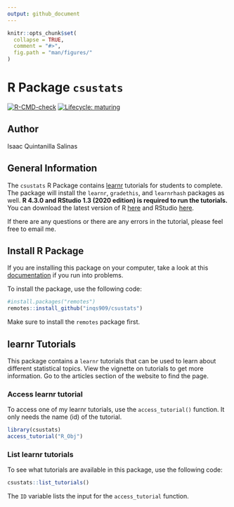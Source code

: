 ```yaml
---
output: github_document
---
```


<!-- README.md is generated from README.Rmd. Please edit that file -->

```r
knitr::opts_chunk$set(
  collapse = TRUE,
  comment = "#>",
  fig.path = "man/figures/"
)
```

# R Package `csustats`

<!-- badges: start -->

[![R-CMD-check](https://github.com/inqs909/csustats/actions/workflows/R-CMD-check.yaml/badge.svg)](https://github.com/inqs909/csustats/actions/workflows/R-CMD-check.yaml)
[![Lifecycle: maturing](https://img.shields.io/badge/lifecycle-maturing-blue.svg)](https://www.tidyverse.org/lifecycle/#maturing)

<!-- badges: end -->

## Author

Isaac Quintanilla Salinas

## General Information

The `csustats` R Package contains [learnr](https://rstudio.github.io/learnr/) tutorials for students to complete. The package will install the `learnr`, `gradethis`, and `learnrhash` packages as well. **R 4.3.0 and RStudio 1.3 (2020 edition) is required to run the tutorials.** You can download the latest version of R [here](https://cloud.r-project.org/) and RStudio [here](https://posit.co/download/rstudio-desktop/).

If there are any questions or there are any errors in the tutorial, please feel free to email me.

## Install R Package

If you are installing this package on your computer, take a look at this [documentation](https://www.inqs.info/csustats/articles/install.html) if you run into problems.

To install the package, use the following code:

```r
#install.packages("remotes")
remotes::install_github("inqs909/csustats")
```

Make sure to install the `remotes` package first.

## learnr Tutorials

This package contains a `learnr` tutorials that can be used to learn about different statistical topics. View the vignette on tutorials to get more information. Go to the articles section of the website to find the page.

### Access learnr tutorial

To access one of my learnr tutorials, use the `access_tutorial()` function. It only needs the name (id) of the tutorial.

```r
library(csustats)
access_tutorial("R_Obj")
```

### List learnr tutorials

To see what tutorials are available in this package, use the following code:

```r

csustats::list_tutorials()
```

The `ID` variable lists the input for the `access_tutorial` function.
